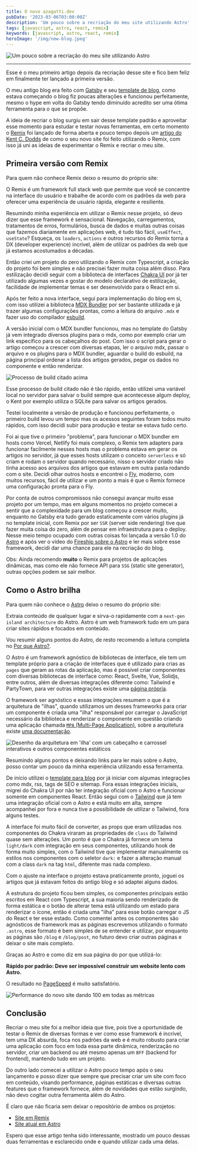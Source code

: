 ```yaml
---
title: O novo azagatti.dev
pubDate: '2023-03-06T03:00:00Z'
description: 'Um pouco sobre a recriação do meu site utilizando Astro'
tags: [javascript, astro, react, remix]
keywords: [javascript, astro, react, remix]
heroImage: '/img/new-blog.jpeg'
---
```


<img
  src="/img/new-blog.jpeg"
  alt="Um pouco sobre a recriação do meu site utilizando Astro"
/>

---

Esse é o meu primeiro artigo depois da recriação desse site e fico bem feliz em
finalmente ter lançado a primeira versão.

O meu antigo blog era feito com [Gatsby](https://www.gatsbyjs.com/) e seu
[template de blog](https://www.gatsbyjs.com/starters/gatsbyjs/gatsby-starter-blog/),
como estava começando o blog fiz poucas alterações e funcionou perfeitamente,
mesmo o hype em volta do Gatsby tendo diminuído acredito ser uma ótima ferramenta
para o que se propõe.

A ideia de recriar o blog surgiu em sair desse template padrão e aproveitar esse
momento para estudar e testar novas ferramentas, em certo momento o
[Remix](https://remix.run/) foi lançado de forma aberta e pouco tempo depois um
[artigo do Kent C. Dodds](https://kentcdodds.com/blog/introducing-the-new-kentcdodds.com)
de como o seu novo site foi feito utilizando o Remix, com isso já uni as ideias
de experimentar o Remix e recriar o meu site.

## Primeira versão com Remix

Para quem não conhece Remix deixo o resumo do próprio site:

O Remix é um framework full stack web que permite que você se
concentre na interface do usuário e trabalhe de acordo com os padrões da
web para oferecer uma experiência de usuário rápida, elegante e resiliente.

Resumindo minha experiência em utilizar o Remix nesse projeto, só devo dizer
que esse framework é sensacional. Navegação, carregamentos, tratamentos de erros,
formulários, busca de dados e muitas outras coisas que fazemos diariamente em
aplicações web, é tudo tão fácil, `useEffect`, `useState`? Esqueça, os `loaders`,
`actions` e outros recursos do Remix torna a DX (developer experience) incrível,
além de utilizar os padrões da web que já estamos acostumados a décadas.

Então criei um projeto do zero utilizando o Remix com Typescript, a criação do projeto
foi bem simples e não precisei fazer muita coisa além disso. Para estilização
decidi seguir com a biblioteca de interfaces [Chakra UI](https://chakra-ui.com/)
por já ter utilizado algumas vezes e gostar do modelo declarativo de estilização,
facilidade de implementar temas e ser desenvolvido para o React em si.

Após ter feito a nova interface, segui para implementação do blog em si, com isso
utilizei a biblioteca [MDX Bundler](https://github.com/kentcdodds/mdx-bundler)
por ser bastante utilizada e já trazer algumas configurações prontas, como a leitura
do arquivo `.mdx` e fazer uso do compilador [esbuild](https://esbuild.github.io/).

A versão inicial com o MDX bundler funcionou, mas no template do Gatsby já vem
integrado diversos plugins para o mdx, como por exemplo criar um link específico
para os cabeçalhos do post. Com isso o script para gerar o artigo começou
a crescer com diversas etapas, ler o arquivo mdx, passar o arquivo e os plugins
para o MDX bundler, aguardar o build do esbuild, na página principal ordenar
a lista dos artigos gerados, pegar os dados no componente e então renderizar.

<img src="/img/mdx-build.jpeg" alt="Processo de build citado acima" />

Esse processo de build citado não é tão rápido, então utilizei uma variável local
no servidor para salvar o build sempre que acontecesse algum deploy, o Kent por
exemplo utiliza o SQLite para salvar os artigos gerados.

Testei localmente a versão de produção e funcionou perfeitamente, o primeiro build
levou um tempo mas os acessos seguintes foram todos muito rápidos, com isso decidi
subir para produção e testar se estava tudo certo.

Foi ai que tive o primeiro "problema", para funcionar o MDX bundler em hosts como
Vercel, Netlify foi mais complexo, o Remix tem adapters para funcionar
facilmente nesses hosts mas o problema estava em gerar os artigos no servidor,
já que esses hosts utilizam o conceito `serverless` e só criam e rodam o servidor
quando necessário, nisso o servidor criado não tinha acesso aos arquivos dos
artigos que estavam em outra pasta rodando com o site. Decidi olhar outros
hosts e encontrei o [Fly](https://fly.io/), moderno, com muitos recursos, fácil
de utilizar e um ponto a mais é que o Remix fornece uma configuração pronta para
o Fly.

Por conta de outros compromissos não consegui avançar muito esse projeto por um
tempo, mas em alguns momentos no projeto comecei a sentir que a complexidade
para um blog começou a crescer muito, enquanto no Gatsby era tudo gerado estaticamente
com vários plugins já no template inicial, com Remix por ser `SSR`
(server side rendering) tive que fazer muita coisa do zero, além de pensar em
infraestrutura para o deploy. Nesse meio tempo ocupado com outras coisas foi
lançada a versão 1.0 do [Astro](https://astro.build/) e após ver o vídeo do
[Fireship sobre o Astro](https://www.youtube.com/watch?v=gxBkghlglTg) e
ler mais sobre esse framework, decidi dar uma chance para ele na recriação do
blog.

Obs: Ainda recomendo **muito** o Remix para projetos de aplicações dinâmicas,
mas como ele não fornece API para `SSG` (static site generator), outras opções
podem se sair melhor.

## Como o Astro brilha

Para quem não conhece o [Astro](https://astro.build/) deixo o resumo do próprio
site:

Extraia conteúdo de qualquer lugar e sirva-o rapidamente com a
`next-gen island architecture` do Astro.
Astro é um web framework tudo em um para criar sites rápidos e focados em conteúdo.

Vou resumir alguns pontos do Astro, de resto recomendo a leitura
completa no [Por que Astro?](https://docs.astro.build/pt-br/concepts/why-astro/).

O Astro é um framework agnóstico de bibliotecas de interface, ele tem um template
próprio para a criação de interfaces que é utilizado para crias as `pages` que
geram as rotas da aplicação, mas é possível criar componentes com diversas
bibliotecas de interface como: React, Svelte, Vue, Solidjs, entre outros,
além de diversas integrações diferente como: Tailwind e PartyTown, para ver outras
integrações existe uma [página própria](https://astro.build/integrations/featured/).

O framework ser agnóstico e essas integrações resumem o que é a arquitetura de
"ilhas", quando utilizamos um desses frameworks para criar um
componente é criada uma "ilha" responsável por carregar o JavaScript
necessário da biblioteca e renderizar o componente em questão criando uma
aplicação chamada
[`MPA` (Multi-Page Application)](https://docs.astro.build/en/concepts/mpa-vs-spa/),
sobre a arquitetura existe
[uma documentação](https://docs.astro.build/en/concepts/islands/#what-is-an-astro-island).

<img
  src="/img/island-arch.jpeg"
  alt="Desenho da arquitetura em 'ilha' com um cabeçalho e carrossel interativos e outros componentes estáticos"
/>

Resumindo alguns pontos e deixando links para ler mais sobre o Astro, posso
contar um pouco da minha experiência utilizando essa ferramenta.

De início utilizei o
[template para blog](https://github.com/withastro/astro/tree/latest/examples/blog)
por já iniciar com algumas integrações como mdx, rss, tags de SEO e sitemap. Fora
essas integrações iniciais, migrei do Chakra UI por não ter integração oficial com
o Astro e funcionar somente em componentes React. Então segui com o
[Tailwind](https://tailwindcss.com/) que já tem uma integração oficial com o Astro
e está muito em alta, sempre acompanhei por fora e nunca tive a possibilidade
de utilizar o Tailwind, fora alguns testes.

A interface foi muito fácil de converter, as props que eram utilizadas nos componentes
do Chakra viraram as propriedades de `class` do Tailwind quase sem alterações.
Um ponto é que o Chakra já fornece um tema `light/dark` com integração em seus
componentes, utilizando hook de forma muito simples, com o Tailwind tive que
implementar manualmente os estilos nos componentes com o seletor `dark:` e fazer
a alteração manual com a class `dark` na tag `html`, diferente mas nada complexo.

Com o ajuste na interface o projeto estava praticamente pronto, joguei os artigos
que já estavam feitos do antigo blog e só adaptei alguns dados.

A estrutura do projeto ficou bem simples, os componentes principais estão escritos
em React com Typescript, a sua maioria sendo renderizado de forma estática e o
botão de alterar tema está utilizando um estado para renderizar o ícone, então é
criada uma "ilha" para esse botão carregar o JS do React e ter esse estado. Como
comentei antes os componentes são agnósticos de framework mas as páginas escrevemos
utilizando o formato `.astro`, esse formato é bem simples de se entender e
utilizar, por enquanto as páginas são `/blog` e `/blog/post`, no futuro devo
criar outras páginas e deixar o site mais completo.

Graças ao Astro e como diz em sua página do por que utilizá-lo:

**Rápido por padrão: Deve ser impossível construir um website lento com Astro.**

O resultado no [PageSpeed](https://pagespeed.web.dev/) é muito satisfatório.

<img
  src="/img/page-speed.jpeg"
  alt="Performance do novo site dando 100 em todas as métricas"
/>

## Conclusão

Recriar o meu site foi a melhor ideia que tive, pois tive a oportunidade de testar
o Remix de diversas formas e ver como esse framework é incrível, tem uma DX absurda,
foca nos padrões da web e é muito robusto para criar uma aplicação com foco em
toda essa parte dinâmica, renderização no servidor, criar um backend ou até
mesmo apenas um `BFF` (backend for frontend), mantendo tudo em um projeto.

Do outro lado comecei a utilizar o Astro pouco tempo após o seu lançamento e posso
dizer que sempre que precisar criar um site com foco em conteúdo, visando performance,
páginas estáticas e diversas outras features que o framework fornece, além de
novidades que estão surgindo, não devo cogitar outra ferramenta além do Astro.

É claro que não ficaria sem deixar o repositório de ambos os projetos:

- [Site em Remix](https://github.com/AZagatti/remix-azagatti.dev)
- [Site atual em Astro](https://github.com/AZagatti/azagatti.dev)

Espero que esse artigo tenha sido interessante, mostrado um pouco dessas duas
ferramentas e esclarecido onde e quando utilizar cada uma delas.
